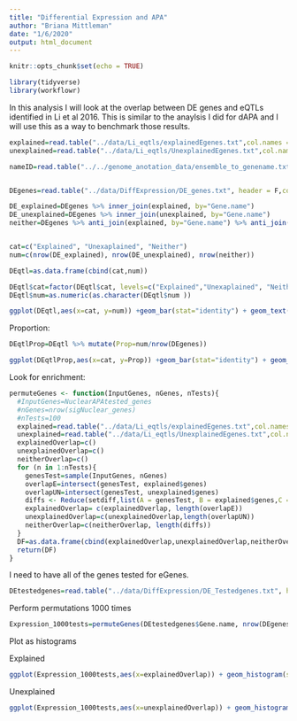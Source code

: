 ```yaml
---
title: "Differential Expression and APA"
author: "Briana Mittleman"
date: "1/6/2020"
output: html_document
---
```


```r
knitr::opts_chunk$set(echo = TRUE)
```

```r
library(tidyverse)
library(workflowr)
```

In this analysis I will look at the overlap between DE genes and eQTLs identified in Li et al 2016. This is similar to the anaylsis I did for dAPA and I will use this as a way to benchmark those results.  


```r
explained=read.table("../data/Li_eqtls/explainedEgenes.txt",col.names = c("Gene.name"),stringsAsFactors = F)
unexplained=read.table("../data/Li_eqtls/UnexplainedEgenes.txt",col.names = c("Gene.name"),stringsAsFactors = F)
```


```r
nameID=read.table("../../genome_anotation_data/ensemble_to_genename.txt",sep="\t", header = T, stringsAsFactors = F)


DEgenes=read.table("../data/DiffExpression/DE_genes.txt", header = F,col.names = c("Gene_stable_ID"),stringsAsFactors = F) %>% inner_join(nameID, by="Gene_stable_ID") %>% dplyr::select(Gene.name)
```


```r
DE_explained=DEgenes %>% inner_join(explained, by="Gene.name")
DE_unexplained=DEgenes %>% inner_join(unexplained, by="Gene.name")
neither=DEgenes %>% anti_join(explained, by="Gene.name") %>% anti_join(unexplained, by="Gene.name")


cat=c("Explained", "Unexaplained", "Neither")
num=c(nrow(DE_explained), nrow(DE_unexplained), nrow(neither))

DEqtl=as.data.frame(cbind(cat,num))

DEqtl$cat=factor(DEqtl$cat, levels=c("Explained","Unexaplained", "Neither"), ordered=T)
DEqtl$num=as.numeric(as.character(DEqtl$num ))

ggplot(DEqtl,aes(x=cat, y=num)) +geom_bar(stat="identity") + geom_text(aes(label=num), vjust=1.6, color="white", size=3.5) + labs(title="Differential Expression and human eQTL", y="Number of genes", x="Overlap")
```

Proportion:  

```r
DEqtlProp=DEqtl %>% mutate(Prop=num/nrow(DEgenes))

ggplot(DEqtlProp,aes(x=cat, y=Prop)) +geom_bar(stat="identity") + geom_text(aes(label=round(Prop,digits = 3)), vjust=1.6, color="white", size=3.5) + labs(title="Differential Expression and human eQTL", y="Proportion of DE genes", x="Overlap")
```

Look for enrichment:

```r

permuteGenes <- function(InputGenes, nGenes, nTests){
  #InputGenes=NuclearAPAtested_genes
  #nGenes=nrow(sigNuclear_genes)
  #nTests=100
  explained=read.table("../data/Li_eqtls/explainedEgenes.txt",col.names = c("genes"),stringsAsFactors = F)
  unexplained=read.table("../data/Li_eqtls/UnexplainedEgenes.txt",col.names = c("genes"),stringsAsFactors = F)
  explainedOverlap=c()
  unexplainedOverlap=c()
  neitherOverlap=c()
  for (n in 1:nTests){
    genesTest=sample(InputGenes, nGenes)
    overlapE=intersect(genesTest, explained$genes) 
    overlapUN=intersect(genesTest, unexplained$genes) 
    diffs <- Reduce(setdiff,list(A = genesTest, B = explained$genes,C = unexplained$genes))
    explainedOverlap= c(explainedOverlap, length(overlapE))
    unexplainedOverlap=c(unexplainedOverlap,length(overlapUN))
    neitherOverlap=c(neitherOverlap, length(diffs))
  }
  DF=as.data.frame(cbind(explainedOverlap,unexplainedOverlap,neitherOverlap))
  return(DF)
}
```

I need to have all of the genes tested for eGenes.  

```r
DEtestedgenes=read.table("../data/DiffExpression/DE_Testedgenes.txt", header = F,col.names = c("Gene_stable_ID"),stringsAsFactors = F) %>% inner_join(nameID, by="Gene_stable_ID") %>% dplyr::select(Gene.name)
```


Perform permutations 1000 times
```r
Expression_1000tests=permuteGenes(DEtestedgenes$Gene.name, nrow(DEgenes),1000 )
```

Plot as histograms 

 Explained
```r

ggplot(Expression_1000tests,aes(x=explainedOverlap)) + geom_histogram(stat="count") + geom_vline(xintercept =nrow(DE_explained), col="red" )+labs(x="Number of Overlaps", title="DE overlap with explained eGenes")

```
 Unexplained
```r
ggplot(Expression_1000tests,aes(x=unexplainedOverlap)) + geom_histogram(stat="count") + geom_vline(xintercept =nrow(DE_unexplained), col="red" ) +labs(x="Number of Overlaps", title="DE overlap with unexplained eGenes")
```
